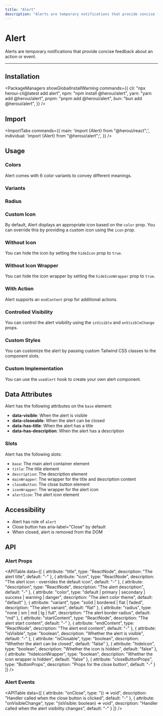 ```yaml
---
title: "Alert"
description: "Alerts are temporary notifications that provide concise feedback about an action or event."
---
```



# Alert

Alerts are temporary notifications that provide concise feedback about an action or event.

<ComponentLinks component="alert" />

---

<CarbonAd />

## Installation

<PackageManagers
  showGlobalInstallWarning
  commands={{
    cli: "npx heroui-cli@latest add alert",
    npm: "npm install @heroui/alert",
    yarn: "yarn add @heroui/alert",
    pnpm: "pnpm add @heroui/alert",
    bun: "bun add @heroui/alert",
  }}
/>

## Import

<ImportTabs
  commands={{
    main: 'import {Alert} from "@heroui/react";',
    individual: 'import {Alert} from "@heroui/alert";',
  }}
/>

## Usage

<CodeDemo title="Usage" files={alertContent.usage} />

### Colors

Alert comes with 6 color variants to convey different meanings.

<CodeDemo title="Colors" files={alertContent.colors} />

### Variants

<CodeDemo title="Variants" files={alertContent.variants} />

### Radius

<CodeDemo title="Radius" files={alertContent.radius} />

### Custom Icon

By default, Alert displays an appropriate icon based on the `color` prop. You can override this by providing a custom icon using the `icon` prop.

<CodeDemo title="Custom Icon" files={alertContent.withIcon} />

### Without Icon

You can hide the icon by setting the `hideIcon` prop to `true`.

<CodeDemo title="Without Icon" files={alertContent.withoutIcon} />

### Without Icon Wrapper

You can hide the icon wrapper by setting the `hideIconWrapper` prop to `true`.

<CodeDemo title="Without Icon Wrapper" files={alertContent.withoutIconWrapper} />

### With Action

Alert supports an `endContent` prop for additional actions.

<CodeDemo title="With Action" files={alertContent.withAction} />

### Controlled Visibility

You can control the alert visibility using the `isVisible` and `onVisibleChange` props.

<CodeDemo title="Controlled" files={alertContent.controlled} />

### Custom Styles

You can customize the alert by passing custom Tailwind CSS classes to the component slots.

<CodeDemo title="Custom Styles" files={alertContent.customStyles} />

### Custom Implementation

You can use the `useAlert` hook to create your own alert component.

<CodeDemo showPreview={false} title="Custom Implementation" files={alertContent.customImpl} />

<Spacer y={4} />

## Data Attributes

Alert has the following attributes on the `base` element:

- **data-visible**: When the alert is visible
- **data-closeable**: When the alert can be closed
- **data-has-title**: When the alert has a title
- **data-has-description**: When the alert has a description

<Spacer y={4} />

### Slots

Alert has the following slots:

- `base`: The main alert container element
- `title`: The title element
- `description`: The description element
- `mainWrapper`: The wrapper for the title and description content
- `closeButton`: The close button element
- `iconWrapper`: The wrapper for the alert icon
- `alertIcon`: The alert icon element

## Accessibility

- Alert has role of `alert`
- Close button has aria-label="Close" by default
- When closed, alert is removed from the DOM

<Spacer y={4} />

## API

### Alert Props

<APITable
  data={[
    {
      attribute: "title",
      type: "ReactNode",
      description: "The alert title",
      default: "-"
    },
    {
      attribute: "icon", 
      type: "ReactNode",
      description: "The alert icon - overrides the default icon",
      default: "-"
    },
    {
      attribute: "description",
      type: "ReactNode", 
      description: "The alert description",
      default: "-"
    },
    {
      attribute: "color",
      type: "default | primary | secondary | success | warning | danger",
      description: "The alert color theme",
      default: "default"
    },
    {
      attribute: "variant",
      type: "solid | bordered | flat | faded",
      description: "The alert variant",
      default: "flat"
    },
    {
      attribute: "radius",
      type: "none | sm | md | lg | full",
      description: "The alert border radius",
      default: "md"
    },
    {
      attribute: "startContent",
      type: "ReactNode",
      description: "The alert start content",
      default: "-"
    },
    {
      attribute: "endContent",
      type: "ReactNode",
      description: "The alert end content", 
      default: "-"
    },
    {
      attribute: "isVisible",
      type: "boolean",
      description: "Whether the alert is visible",
      default: "-"
    },
    {
      attribute: "isClosable",
      type: "boolean",
      description: "Whether the alert can be closed",
      default: "false"
    },
    {
      attribute: "hideIcon",
      type: "boolean",
      description: "Whether the icon is hidden",
      default: "false"
    },
    {
      attribute: "hideIconWrapper",
      type: "boolean",
      description: "Whether the icon wrapper is hidden",
      default: "false"
    },
    {
      attribute: "closeButtonProps",
      type: "ButtonProps",
      description: "Props for the close button",
      default: "-"
    }
  ]}
/>

### Alert Events

<APITable
  data={[
    {
      attribute: "onClose",
      type: "() => void",
      description: "Handler called when the close button is clicked",
      default: "-"
    },
    {
      attribute: "onVisibleChange",
      type: "(isVisible: boolean) => void",
      description: "Handler called when the alert visibility changes",
      default: "-"
    }
  ]}
/>